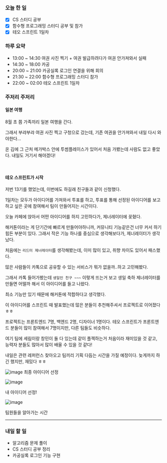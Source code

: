 ### 오늘 한 일

- [x] CS 스터디 공부
- [x] 함수형 프로그래밍 스터디 공부 및 참가
- [x] 테오 스프린트 1일차

### 하루 요약

- 13:00 ~ 14:30 여권 사진 찍기 + 여권 발급하려다가 여권 안가져와서 실패
- 14:30 ~ 18:00 카공
- 20:00 ~ 21:00 카공실록 로그인 연결을 위해 회의
- 21:30 ~ 22:00 함수형 프로그래밍 스터디 참가
- 22:00 ~ 02:00 테오 스프린트 1일차

### 주저리 주저리

#### 일본 여행

8월 초 쯤 가족끼리 일본 여행을 간다.

그래서 부랴부랴 여권 사진 찍고 구청으로 갔는데, 기존 여권을 안가져와서 내일 다시 와야한다...

온 김에 그 근처 메가박스 안에 투썸플레이스가 있어서 처음 가봤는데 사람도 없고 좋았다. 내일도 거기서 해야겠다!

<br />

#### 테오 스프린트가 시작

저번 13기를 했었는데, 이번에도 하길래 친구들과 같이 신청했다.

1일차는 모두가 아이디어를 가져와서 투표를 하고, 투표를 통해 선정된 아이디어를 보고 하고 싶은 곳에 참여해서 팀이 만들어지는 시간이다.

오늘 카페에 앉아서 어떤 아이디어를 하지 고민하다가, 제너레이터에 꽂혔다.

해커톤이라는 게 단기간에 빠르게 만들어야하니까, 커뮤니티 기능같은건 너무 커서 하기 힘든 부분이 있다. 그래서 작은 기능 하나를 중심으로 생각해보다가, 제너레이터가 생각났다.

처음에는 `리드미 제너레이터`를 생각해봤는데, 이미 많이 있고, 취향 차이도 있어서 패스했다.

많은 사람들이 카톡으로 공유할 수 있는 서비스가 뭐가 없을까..하고 고민해봤다.

그래서 카톡 들어가봤는데 `생일인 친구 ~~~` 이렇게 뜨는거 보고 생일 축하 제너레이터를 만들면 어떨까 해서 이 아이디어를 들고 나왔다.

최소 기능만 있기 때문에 해커톤에 적합하다고 생각했다.

이 아이디어를 스프린트 때 발표했는데 많은 분들이 추천해주셔서 프로젝트로 이어졌다ㅎㅎ

프로젝트는 프론트엔드 7명, 백엔드 2명, 디자이너 1명이다. 테오 스프린트가 프론트엔드 분들이 많이 참여해서 7명이지만, 다른 팀들도 비슷하다.

여기 팀에 세림이랑 창민이 둘 다 있는데 같이 플젝하는거 처음이라 재미있을 것 같고, 능력자 분들도 많아서 많이 배울 수 있을 것 같다!

내일은 관련 레퍼런스 찾아오고 팀끼리 기획 다듬는 시간을 가질 예정이다. 늦게까지 하긴 했지만, 재밌다 ㅎㅎ

![image](https://github.com/Self-Driven-Development/TIL/assets/23312485/b49f4b52-c75b-47a5-a684-b169a4576ca1)
최종 아이디어 선정

![image](https://github.com/Self-Driven-Development/TIL/assets/23312485/2a4addc2-ec5c-4474-88eb-204e716bdb12)

내 아이디어 선정!

![image](https://github.com/Self-Driven-Development/TIL/assets/23312485/1bc6ef66-6f56-4924-b49d-26a6c2570a33)

팀원들을 알아가는 시간

---

### 내일 할 일

- 알고리즘 문제 풀이
- CS 스터디 공부 정리
- 카공실록 로그인 기능 구현
